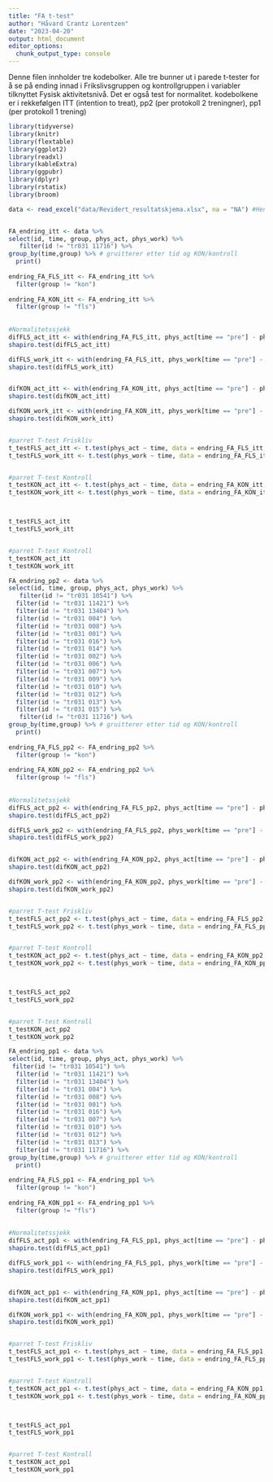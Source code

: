 ```yaml
---
title: "FA t-test"
author: "Håvard Crantz Lorentzen"
date: "2023-04-20"
output: html_document
editor_options: 
  chunk_output_type: console
---
```

Denne filen innholder tre kodebolker. Alle tre bunner ut i parede t-tester for å se 
på ending innad i Frikslivsgruppen og kontrollgruppen i variabler tilknyttet Fysisk aktivitetsnivå. 
Det er også test for normalitet. kodebolkene er i rekkefølgen
ITT (intention to treat), pp2 (per protokoll 2 treningner), pp1 (per protokoll 1 trening) 
```r
library(tidyverse)
library(knitr)
library(flextable)
library(ggplot2)
library(readxl)
library(kableExtra)
library(ggpubr)
library(dplyr)
library(rstatix)
library(broom)

data <- read_excel("data/Revidert_resultatskjema.xlsx", na = "NA") #Henter data


FA_endring_itt <- data %>%
select(id, time, group, phys_act, phys_work) %>%
   filter(id != "tr031 11716") %>%
group_by(time,group) %>% # gruitterer etter tid og KON/kontroll 
  print()
   
endring_FA_FLS_itt <- FA_endring_itt %>%
  filter(group != "kon")
  
endring_FA_KON_itt <- FA_endring_itt %>%
  filter(group != "fls")
  
    
#Normalitetssjekk
difFLS_act_itt <- with(endring_FA_FLS_itt, phys_act[time == "pre"] - phys_act[time == "post"])
shapiro.test(difFLS_act_itt)

difFLS_work_itt <- with(endring_FA_FLS_itt, phys_work[time == "pre"] - phys_work[time == "post"])
shapiro.test(difFLS_work_itt)


difKON_act_itt <- with(endring_FA_KON_itt, phys_act[time == "pre"] - phys_act[time == "post"])
shapiro.test(difKON_act_itt)

difKON_work_itt <- with(endring_FA_KON_itt, phys_work[time == "pre"] - phys_work[time == "post"])
shapiro.test(difKON_work_itt)


#parret T-test Friskliv
t_testFLS_act_itt <- t.test(phys_act ~ time, data = endring_FA_FLS_itt, paired = TRUE)
t_testFLS_work_itt <- t.test(phys_work ~ time, data = endring_FA_FLS_itt, paired = TRUE)


#parret T-test Kontroll
t_testKON_act_itt <- t.test(phys_act ~ time, data = endring_FA_KON_itt, paired = TRUE)
t_testKON_work_itt <- t.test(phys_work ~ time, data = endring_FA_KON_itt, paired = TRUE)



t_testFLS_act_itt
t_testFLS_work_itt


#parret T-test Kontroll
t_testKON_act_itt
t_testKON_work_itt
```


```r

FA_endring_pp2 <- data %>%
select(id, time, group, phys_act, phys_work) %>%
   filter(id != "tr031 10541") %>%
  filter(id != "tr031 11421") %>%
  filter(id != "tr031 13404") %>%
  filter(id != "tr031 004") %>%
  filter(id != "tr031 008") %>%
  filter(id != "tr031 001") %>%
  filter(id != "tr031 016") %>%
  filter(id != "tr031 014") %>%
  filter(id != "tr031 002") %>%
  filter(id != "tr031 006") %>%
  filter(id != "tr031 007") %>%
  filter(id != "tr031 009") %>%
  filter(id != "tr031 010") %>%
  filter(id != "tr031 012") %>%
  filter(id != "tr031 013") %>%
  filter(id != "tr031 015") %>%
   filter(id != "tr031 11716") %>%
group_by(time,group) %>% # gruitterer etter tid og KON/kontroll 
  print()
   
endring_FA_FLS_pp2 <- FA_endring_pp2 %>%
  filter(group != "kon")
  
endring_FA_KON_pp2 <- FA_endring_pp2 %>%
  filter(group != "fls")
  
    
#Normalitetssjekk
difFLS_act_pp2 <- with(endring_FA_FLS_pp2, phys_act[time == "pre"] - phys_act[time == "post"])
shapiro.test(difFLS_act_pp2)

difFLS_work_pp2 <- with(endring_FA_FLS_pp2, phys_work[time == "pre"] - phys_work[time == "post"])
shapiro.test(difFLS_work_pp2)


difKON_act_pp2 <- with(endring_FA_KON_pp2, phys_act[time == "pre"] - phys_act[time == "post"])
shapiro.test(difKON_act_pp2)

difKON_work_pp2 <- with(endring_FA_KON_pp2, phys_work[time == "pre"] - phys_work[time == "post"])
shapiro.test(difKON_work_pp2)


#parret T-test Friskliv
t_testFLS_act_pp2 <- t.test(phys_act ~ time, data = endring_FA_FLS_pp2, paired = TRUE)
t_testFLS_work_pp2 <- t.test(phys_work ~ time, data = endring_FA_FLS_pp2, paired = TRUE)


#parret T-test Kontroll
t_testKON_act_pp2 <- t.test(phys_act ~ time, data = endring_FA_KON_pp2, paired = TRUE)
t_testKON_work_pp2 <- t.test(phys_work ~ time, data = endring_FA_KON_pp2, paired = TRUE)



t_testFLS_act_pp2
t_testFLS_work_pp2


#parret T-test Kontroll
t_testKON_act_pp2
t_testKON_work_pp2
```


```r
FA_endring_pp1 <- data %>%
select(id, time, group, phys_act, phys_work) %>%
 filter(id != "tr031 10541") %>%
  filter(id != "tr031 11421") %>%
  filter(id != "tr031 13404") %>%
  filter(id != "tr031 004") %>%
  filter(id != "tr031 008") %>%
  filter(id != "tr031 001") %>%
  filter(id != "tr031 016") %>%
  filter(id != "tr031 007") %>%
  filter(id != "tr031 010") %>%
  filter(id != "tr031 012") %>%
  filter(id != "tr031 013") %>%
  filter(id != "tr031 11716") %>%
group_by(time,group) %>% # gruitterer etter tid og KON/kontroll 
  print()
   
endring_FA_FLS_pp1 <- FA_endring_pp1 %>%
  filter(group != "kon")
  
endring_FA_KON_pp1 <- FA_endring_pp1 %>%
  filter(group != "fls")
  
    
#Normalitetssjekk
difFLS_act_pp1 <- with(endring_FA_FLS_pp1, phys_act[time == "pre"] - phys_act[time == "post"])
shapiro.test(difFLS_act_pp1)

difFLS_work_pp1 <- with(endring_FA_FLS_pp1, phys_work[time == "pre"] - phys_work[time == "post"])
shapiro.test(difFLS_work_pp1)


difKON_act_pp1 <- with(endring_FA_KON_pp1, phys_act[time == "pre"] - phys_act[time == "post"])
shapiro.test(difKON_act_pp1)

difKON_work_pp1 <- with(endring_FA_KON_pp1, phys_work[time == "pre"] - phys_work[time == "post"])
shapiro.test(difKON_work_pp1)


#parret T-test Friskliv
t_testFLS_act_pp1 <- t.test(phys_act ~ time, data = endring_FA_FLS_pp1, paired = TRUE)
t_testFLS_work_pp1 <- t.test(phys_work ~ time, data = endring_FA_FLS_pp1, paired = TRUE)


#parret T-test Kontroll
t_testKON_act_pp1 <- t.test(phys_act ~ time, data = endring_FA_KON_pp1, paired = TRUE)
t_testKON_work_pp1 <- t.test(phys_work ~ time, data = endring_FA_KON_pp1, paired = TRUE)



t_testFLS_act_pp1
t_testFLS_work_pp1


#parret T-test Kontroll
t_testKON_act_pp1
t_testKON_work_pp1
```
